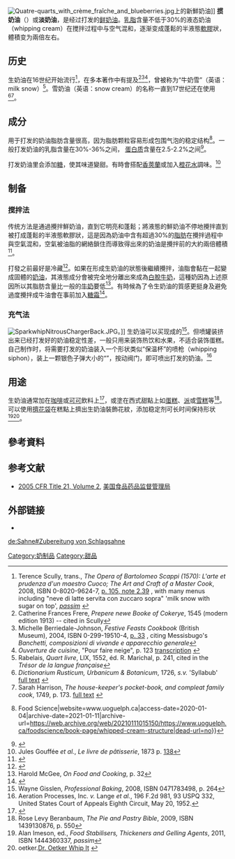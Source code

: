 {{noteTA
|1=zh-hans:鲜忌廉;zh-hk:鮮忌廉;zh-tw:生奶油;zh-cn:淡奶油;
|2=zh-cn:通过; zh-tw:透過; zh-hk:透過;
|3=zh-hans:香草兰; zh-hk:雲呢拿; zh-mo:雲呢拿; zh-tw:香莢蘭; zh-cn:香草兰;
}}
{{distinguish|鮮奶油}}
{{Infobox prepared food
| name             = 生奶油
| image            = [[File:Kakao_mit_Sahne_281104.jpg|200px]]
| caption          = 一杯[[熱巧克力|熱巧克力]]覆蓋著生奶油
| alternate_name   = 
| country          = 
| region           = 
| creator          = 
| course           = 
| type             = [[鮮奶油|鮮奶油]]
| served           = 
| main_ingredient  = 鮮奶油
| variations       = 尚蒂伊鮮奶油
| calories         = 
| other            = 
}}
[[File:Quatre-quarts_with_crème_fraîche_and_blueberries.jpg|thumb]]上的新鮮奶油]]
'''掼奶油'''（{{lang-en|Whipped cream}}）或'''淡奶油'''，是经过打发的[[鲜奶油|鲜奶油]]。[[乳脂|乳脂]]含量不低于30%的液态奶油（whipping cream）在搅拌过程中与空气混和，逐渐变成蓬鬆的半液態[[胶体|軟膠]]狀，體積变为兩倍左右。

==历史==
生奶油在16世纪开始流行<ref name='scully'>Terence Scully, trans., ''The Opera of Bartolomeo Scappi (1570): L'arte et prudenza d'un maestro Cuoco; The Art and Craft of a Master Cook'', 2008, ISBN 0-8020-9624-7, [https://books.google.com/books?id=GrvhZvK5pCgC&pg=PA105 p. 105, note 2.39] {{Wayback|url=https://books.google.com/books?id=GrvhZvK5pCgC&pg=PA105 |date=20200530155429 }}, with many menus including "neve di latte servita con zuccaro sopra" 'milk snow with sugar on top', [https://books.google.com/books?id=GrvhZvK5pCgC&q=%22neve+di+latte%22 ''passim''] {{Wayback|url=https://books.google.com/books?id=GrvhZvK5pCgC&q=%22neve+di+latte%22 |date=20200529051952 }}</ref>，在多本著作中有提及<ref>Catherine Frances Frere, ''Prepere newe Booke of Cokerye'', 1545 (modern edition 1913) -- cited in Scully</ref><ref>Michelle Berriedale-Johnson, ''Festive Feasts Cookbook'' (British Museum), 2004, ISBN 0-299-19510-4, [https://books.google.com/books?id=qiDBvjhUqnUC&pg=PA33 p. 33] {{Wayback|url=https://books.google.com/books?id=qiDBvjhUqnUC&pg=PA33 |date=20200530055755 }}, citing Messisbugo's ''Banchetti, composizioni di vivande e apparecchio generale''</ref><ref>''Ouverture de cuisine'',  "Pour faire neige", p. 123 [http://www.uni-giessen.de/gloning/tx/ouv3.htm transcription] {{Wayback|url=http://www.uni-giessen.de/gloning/tx/ouv3.htm |date=20120803085641 }}</ref>，曾被称为“牛奶雪”（英语：milk snow）<ref>Rabelais, ''Quart livre'', LIX, 1552, éd. R. Marichal, p. 241, cited in the ''Trésor de la langue française''</ref>。雪奶油（英语：snow cream）的名称一直到17世纪还在使用 <ref>''Dictionarium Rusticum, Urbanicum & Botanicum'', 1726, ''s.v.'' 'Syllabub' [https://books.google.com/books?id=v2FJAAAAYAAJ&pg=RA1-PT296 full text] {{Wayback|url=https://books.google.com/books?id=v2FJAAAAYAAJ&pg=RA1-PT296 |date=20200531025322 }}</ref><ref>Sarah Harrison, ''The house-keeper's pocket-book, and compleat family cook'', 1749, p. 173. [https://books.google.com/books?id=3IcEAAAAYAAJ&pg=PA173 full text] {{Wayback|url=https://books.google.com/books?id=3IcEAAAAYAAJ&pg=PA173 |date=20200529151652 }}</ref>。
==成分==
用于打发的奶油脂肪含量很高，因为脂肪颗粒容易形成包围气泡的稳定结构<ref>{{Cite web|url=https://www.uoguelph.ca/foodscience/book-page/whipped-cream-structure|title=Whipped Cream Structure {{!}} Food Science|website=www.uoguelph.ca|access-date=2020-01-04|archive-date=2021-01-11|archive-url=https://web.archive.org/web/20210111015150/https://www.uoguelph.ca/foodscience/book-page/whipped-cream-structure|dead-url=no}}</ref>。一般打发奶油的乳脂含量在30%-36%之间， [[蛋白质|蛋白质]]含量在2.5-2.2%之间<ref>{{Cite journal|last=Aggarwal|first=M. L.|date=June 19, 1974|title=Ultra-Pasteurization of Whipping Cream|url=https://jfoodprotection.org/doi/pdf/10.4315/0022-2747-38.1.36|journal=Journal of Food and Milk Technology|volume=38|pages=36-38|via=}}</ref>。

打发奶油里会添加[[糖|糖]]，使其味道變甜。有時會搭配[[香莢蘭|香莢蘭]]或加入[[橙花水|橙花水]]調味。<ref>Jules Gouffée ''et al.'', ''Le livre de pâtisserie'', 1873 p. [https://archive.org/details/lelivredepatisse00gouf/page/138 138]</ref>
==制备==
===搅拌法===
传统方法是通過攪拌鮮奶油，直到它明亮和蓬鬆；將液態的鮮奶油不停地攪拌直到被打成蓬鬆的半液態軟膠狀，這是因為奶油中含有超過30%的[[脂肪|脂肪]]在攪拌過程中與空氣混和，空氣被油脂的網絡鎖住而導致得出來的奶油是攪拌前的大約兩倍體積<ref>{{Cite journal|last=Viet|last2=Cua|title=Effect of thermal treatment on physical properties and stability of whipping and whipped cream|url=http://www.sciencedirect.com/science/article/pii/S0260877415001934|journal=Journal of Food Engineering|volume= 163, October 2015, Pages 32–36}}</ref>。

打發之前最好是冷藏<ref>{{cite web|author1=Hirsheimer Hamilton|title=Whip it Real Good: How to Make Whipped Cream at Home|url=http://www.bonappetit.com/test-kitchen/common-mistakes/article/whipped-cream-common-mistakes|website=bon appetit|accessdate=2016-11-01|date=2014-11-19|archive-date=2021-03-08|archive-url=https://web.archive.org/web/20210308143338/https://www.bonappetit.com/test-kitchen/common-mistakes/article/whipped-cream-common-mistakes|dead-url=no}}</ref>。如果在形成生奶油的狀態後繼續攪拌，油脂會黏在一起變成固體的[[黃油|奶油]]，其液態成分會被完全地分離出來成為[[白脫牛奶|白脫牛奶]]，這種奶因為上述原因所以其脂肪含量比一般的[[牛奶|牛奶]]要低<ref name='mcgee'>Harold McGee, ''On Food and Cooking'', p. 32</ref>。有時候為了令生奶油的質感更挺身及避免過度攪拌成牛油會在事前加入[[糖霜_(餐飲)|糖霜]]<ref>{{cite book|author1=E. Dentu|title=La Cuisine classique: études pratiques, raisonnées et démonstratives de l'Ecole française appliquée au service à la russe|date=1868|url=https://books.google.de/books?id=A7DX5_x_hrAC&pg=PA122&redir_esc=y#v=onepage&q&f=false|accessdate=2016-11-01|archive-date=2019-10-14|archive-url=https://web.archive.org/web/20191014231906/https://books.google.de/books?id=A7DX5_x_hrAC&pg=PA122&redir_esc=y#v=onepage&q&f=false|dead-url=no}}</ref>。
===充气法===
[[File:SparkwhipNitrousChargerBack.JPG|thumb]]。]]
生奶油可以买现成的{{le|Reddi-Wip|Reddi-Wip|喷灌}}<ref>Wayne Gisslen, ''Professional Baking'', 2008, ISBN 0471783498, p. 264</ref>。但喷罐装挤出来已经打发好的奶油稳定性差，一般只用来装饰热饮和水果，不适合装饰蛋糕。自己制作时，将需要打发的奶油装入一个形状类似“保温杯”的喷枪（whipping siphon），装上一颗银色子弹大小的“{{le|奶油充气罐|Whipped-cream charger|气罐}}”，按动阀门，即可喷出打发的奶油。<ref name="lange">Aeration Processes, Inc. ''v.'' Lange ''et al.'', 196 F.2d 981, 93 USPQ 332, United States Court of Appeals Eighth Circuit, May 20, 1952.</ref>
==用途==
生奶油通常加在[[咖啡|咖啡]]或[[可可|可可]]飲料上<ref>{{cite book|author1=Jules Gouffé|title=Le livre de patisserie|date=1873|publisher=Hachette|url=https://books.google.de/books?id=eNUqAAAAYAAJ&pg=PA138&redir_esc=y#v=onepage&q&f=false|accessdate=2016-11-01|archive-date=2019-09-29|archive-url=https://web.archive.org/web/20190929084017/https://books.google.de/books?id=eNUqAAAAYAAJ&pg=PA138&redir_esc=y#v=onepage&q&f=false|dead-url=no}}</ref>，或塗在西式甜點上如[[蛋糕|蛋糕]]、[[派|派]]或[[雪糕|雪糕]]等<ref>Rose Levy Beranbaum, ''The Pie and Pastry Bible'', 2009, ISBN 1439130876, p. 550</ref>。可以使用[[擠花袋|擠花袋]]在糕點上擠出生奶油裝飾花紋，添加稳定剂可长时间保持形状<ref>Alan Imeson, ed., ''Food Stabilisers, Thickeners and Gelling Agents'', 2011, ISBN 1444360337, ''passim''</ref><ref>oetker.[http://www.oetker.ca/ca-en/our-products/dr-oetker-whip-it/dr-oetker-whip-it.html Dr. Oetker Whip It] {{Wayback|url=http://www.oetker.ca/ca-en/our-products/dr-oetker-whip-it/dr-oetker-whip-it.html |date=20190108044227 }}</ref>。
==參考資料==
{{reflist|2}}

==参考文献==
{{commons category|Whipped cream}}
{{portal box|飲食}}
* [https://web.archive.org/web/20120301023331/http://www.access.gpo.gov/nara/cfr/waisidx_05/21cfr131_05.html 2005 CFR Title 21, Volume 2], [[美国食品药品监督管理局|美国食品药品监督管理局]] {{en icon}}
==外部链接==
* {{YouTube|SGEgWNmti28|How to Make Whipped Cream}}
{{乳}}

[[Category:奶制品|Category:奶制品]]
[[Category:甜品|Category:甜品]]

[[de:Sahne#Zubereitung_von_Schlagsahne|de:Sahne#Zubereitung von Schlagsahne]]